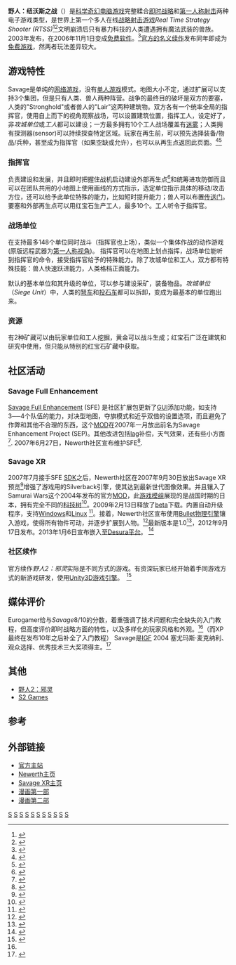 {{noteTA
|G1=Games
}}
{{Infobox VG
|title = 野人：纽沃斯之战
|developer = [[S2_Games|S2 Games]]
|publisher = [[iGames|iGames]] ([[Virtual_Programming|Virtual Programming]] ── Mac )
|designer = [[S2_Games|S2 Games]]
|engine = [[Silverback引擎|Silverback引擎]]
|released = 2003年9月9日
|genre = [[即时战略|即时战略]]和[[第一人称射击游戏|FPS]]
|modes = [[联机游戏|联机游戏]]，[[网络游戏|网络游戏]]
|platforms = [[Microsoft_Windows|Windows]], [[Linux|Linux]], [[Mac_OS_X|Mac OS X]]
}}

'''野人：纽沃斯之战'''（{{lang|en|'''''Savage: The Battle for Newerth'''''}}）是[[科学奇幻|科学奇幻]][[电脑游戏|电脑游戏]]完整糅合[[即时战略|即时战略]]和[[第一人称射击|第一人称射击]]两种电子游戏类型，是世界上第一个多人在线[[第一人称射击游戏|战略射击游戏]]''Real Time Strategy Shooter (RTSS)''<ref>{{cite web|title=IGN: Savage Goes Gold|publisher=IGN Entertainment|url=http://games.ign.com/articles/435/435609p1.html|accessdate=2008-11-02|deadurl=yes|archiveurl=https://web.archive.org/web/20060724071252/http://games.ign.com/articles/435/435609p1.html|archivedate=2006-07-24}}</ref><ref>{{cite web|title=Savage slips to July - PC News at Gamespot|publisher=CNET Networks|url=http://www.gamespot.com/pc/action/savage/news.html?sid=6024256&mode=recent|accessdate=2008-11-02|archive-date=2019-06-30|archive-url=https://web.archive.org/web/20190630232358/https://www.gamespot.com/articles/savage-slips-to-july/1100-6024256/|dead-url=no}}</ref>文明崩溃后只有暴力科技的人类遭遇拥有魔法武装的兽族。2003年发布，在2006年11月1日变成[[免费软件|免费软件]]。<ref>{{cite web|title=linuX-gamers.net - Savage: The Battle for Newerth now Freeware|publisher=linux-Gamers|url=http://www.linux-gamers.net/modules/news/article.php?storyid=1779|accessdate=2008-11-02|deadurl=yes|archiveurl=https://web.archive.org/web/20080608113437/http://www.linux-gamers.net/modules/news/article.php?storyid=1779|archivedate=2008-06-08}}</ref>[[野人2：邪灵|官方的名义续作]]发布同年即成为[[免费游戏|免费游戏]]，然两者玩法差异较大。

== 游戏特性 ==

Savage是单纯的[[网络游戏|网络游戏]]，没有[[单人游戏|单人游戏]]模式。地图大小不定，通过扩展可以支持3个集团，但是只有人类、兽人两种阵营。战争的最终目的破坏是双方的要塞，人类的"Stronghold"或者兽人的"Lair"这两种建筑物。双方各有一个统率全局的指挥官，使用自上而下的视角观察战场，可以设置建筑位置，指挥工人，设定好了，非''攻城单位''或''工人''都可以建设；一方最多拥有10个工人战场覆盖有[[战场迷雾|迷雾]]；人类拥有探测器(sensor)可以持续探查特定区域。玩家在再生前，可以预先选择装备/物品/兵种，甚至成为指挥官（如果空缺或允许），也可以从再生点返回此页面。<ref>{{cite web|title=IGN: Savage: The Battle for Newerth Preview|publisher=IGN Entertainment|url=http://pc.ign.com/articles/361/361820p1.html|accessdate=2008-11-02|archive-date=2009-01-14|archive-url=https://web.archive.org/web/20090114182230/http://pc.ign.com/articles/361/361820p1.html|dead-url=yes}}</ref><ref>{{cite web|title=Savage Updated Preview|publisher=CNET Networks|url=http://www.gamespot.com/pc/action/savage/news.html?sid=6025391&mode=recent|accessdate=2008-11-02|archive-date=2019-06-30|archive-url=https://web.archive.org/web/20190630232408/https://www.gamespot.com/articles/savage-updated-preview/1100-6025391/|dead-url=no}}</ref>

=== 指挥官 ===
负责建设和发展，并且即时把握住战机启动建设外部再生点<ref>{{cite web|title=IGN: A Savage Game|publisher=IGN Entertainment|url=http://pc.ign.com/articles/359/359667p1.html|accessdate=2008-11-02|archive-date=2008-10-13|archive-url=https://web.archive.org/web/20081013024352/http://pc.ign.com/articles/359/359667p1.html|dead-url=yes}}</ref>和统筹进攻防御而且可以在团队共用的小地图上使用画线的方式指示，选定单位指示具体的移动/攻击方位，还可以给予此单位特殊的能力，比如短时提升能力；兽人可以布置[[传送门|传送门]]。要塞和外部再生点可以用红宝石生产工人，最多10个。工人听令于指挥官。

=== 战场单位 ===
在支持最多148个单位同时战斗（指挥官也上场），类似一个集体作战的动作游戏(原版远程武器为[[第一人称|第一人称视角]])。
指挥官可以在地图上划点指挥，战场单位能听到指挥官的命令，接受指挥官给予的特殊能力。除了攻城单位和工人，双方都有特殊技能：兽人快速跃进能力，人类格档正面能力。

默认的基本单位和其升级的单位，可以参与建设采矿，装备物品。''攻城单位''（''Siege Unit''）中，人类的[[弩|弩车]]和[[投石车|投石车]]都可以拆卸，变成为最基本的单位跑出来。

=== 资源 ===
有2种矿藏可以由玩家单位和工人挖掘，黄金可以战斗生成；红宝石广泛在建筑和研究中使用，但只能从特别的红宝石矿藏中获取。

== 社区活动 ==
=== Savage Full Enhancement ===
[https://web.archive.org/web/20090318082201/http://www.notforidiots.com/SFE/ Savage Full Enhancement] (SFE) 是社区扩展包更新了[[GUI|GUI]]添加功能，如支持3──4个队伍的能力，对决型地图，夺旗模式和近乎双倍的设置选项，而且避免了作弊和其他不合理的东西，这个[[MOD|MOD]]在2007年一月放出前名为Savage Enhancement Project (SEP)。其他改进包括[[lag|lag]]补偿，天气效果，还有些小方面<ref>{{cite web | title=SFE Changelog | url=http://www.notforidiots.com/SFE/changelog.html | accessdate=7月6日 | archive-url=https://web.archive.org/web/20081226063307/http://www.notforidiots.com/SFE/changelog.html | archive-date=2008-12-26 | dead-url=yes }}</ref>. 2007年6月27日，Newerth社区宣布维护SFE<ref>{{cite web | title=Looking for new staff | url=http://www.newerth.com/smf/index.php/topic,2295.msg36936.html#msg36936 | accessdate=7月6日 | 4= | archive-date=2016-03-03 | archive-url=https://web.archive.org/web/20160303173457/http://www.newerth.com/smf/index.php/topic,2295.msg36936.html#msg36936 | dead-url=no }}</ref>.

=== Savage XR ===
2007年7月接手SFE [[软件开发工具包|SDK]]之后，Newerth社区在2007年9月30日放出Savage XR预览<ref>{{cite web | title=Newerth.com's Savage: XR | url=http://www.newerth.com/smf/?topic=2858.0 | accessdate=9月30 | archive-date=2016-03-03 | archive-url=https://web.archive.org/web/20160303221727/http://www.newerth.com/smf/?topic=2858.0 | dead-url=no }}</ref>增强了游戏用的Silverback引擎，使其达到最新世代图像效果。并且镶入了Samurai Wars这个2004年发布的官方[[MOD|MOD]]，此[[游戏模组|游戏模组]]展现的是战国时期的日本，拥有完全不同的[[科技树|科技树]]<ref>{{cite web| title= Samurai Wars Mod completely integrated into XR| url= http://www.newerth.com/smf/index.php/topic,6322.msg94906.html| accessdate= 5月30日| archive-date= 2021-02-08| archive-url= https://web.archive.org/web/20210208130447/https://www.newerth.com/smf/index.php/topic,6322.msg94906.html| dead-url= no}}</ref>。2009年2月13日释放了[[軟件出版週期#Beta|beta]]下载。内置自动升级程序，支持[[Windows|Windows]]和[[Linux|Linux]] <ref>{{cite web |  url=http://www.newerth.com/smf/?topic=6609.0 |  title=Savage XR Public Beta Release! |  accessdate=2009-02-14 |  archive-date=2016-03-04 |  archive-url=https://web.archive.org/web/20160304232148/http://www.newerth.com/smf/?topic=6609.0 |  dead-url=no }}</ref>。接着，Newerth社区宣布使用[[Bullet物理引擎|Bullet物理引擎]]镶入游戏，使得所有物件可动，并逐步扩展到人物。<ref>{{cite web |  url=http://www.newerth.com/smf/?topic=7141.0 |  title=Physics support for World Objects |  accessdate=2009-04-09 |  archive-date=2015-04-12 |  archive-url=https://web.archive.org/web/20150412105106/http://www.newerth.com/smf/?topic=7141.0 |  dead-url=no }}</ref>最新版本是1.0<ref>{{cite web|url=http://www.newerth.com/smf/index.php/topic,15825.0.html|title=Savage XR 1.0 Released - Full Details|author=Django|accessdate=2014-01-14|language=en|archive-date=2020-09-26|archive-url=https://web.archive.org/web/20200926023306/https://www.newerth.com/smf/index.php/topic,15825.0.html|dead-url=no}}</ref>，2012年9月17日发布。2013年1月6日宣布嵌入至[[Desura平台|Desura平台]]。 <ref>{{cite web |  url=http://www.newerth.com/smf/index.php?topic=14234.0 |  title=Savage: XR 1.0 Pre-Released |  accessdate=2014-01-11 |  archive-date=2016-03-05 |  archive-url=https://web.archive.org/web/20160305003644/http://www.newerth.com/smf/index.php?topic=14234.0 |  dead-url=no }}</ref>

=== 社区续作 ===

官方续作''野人2：邪灵''实际是不同方式的游戏。有资深玩家已经开始着手同游戏方式的新游戏研发，使用[[Unity3D|Unity3D游戏引擎]]。　<ref>{{cite web |  url=http://www.newerth.com/smf/index.php?topic=14234.0 |  title=Savage: XR 1.0 Pre-Released |  accessdate=2012-02-12 |  archive-date=2016-03-05 |  archive-url=https://web.archive.org/web/20160305003644/http://www.newerth.com/smf/index.php?topic=14234.0 |  dead-url=no }}</ref>

== 媒体评价 ==
{{VG Reviews
|EuroG=8/10<ref name="eurogamer_review">{{cite web |title=Savage: The Battle for Newerth Review |publisher=[[Eurogamer|Eurogamer]] |url=http://www.eurogamer.net/article.php?article_id=54577 |author=Tom Bramwell |date=2004-02-17 |accessdate=2008-10-30 |archive-date=2007-01-29 |archive-url=https://web.archive.org/web/20070129101129/http://www.eurogamer.net/article.php?article_id=54577 |dead-url=no }}</ref>
|IGN=8.7/10<ref name="ign_review">{{cite web |title=Savage: The Battle for Newerth Review |publisher=[[IGN|IGN]] |url=http://pc.ign.com/articles/438/438021p1.html |author=Steve Butts |date=2003-09-12 |accessdate=2008-11-02 |archive-date=2008-12-10 |archive-url=https://web.archive.org/web/20081210094452/http://pc.ign.com/articles/438/438021p1.html |dead-url=yes }}</ref>
|GSpot=7.1/10<ref name="gamespot_review">{{cite web |title=Savage: The Battle for Newerth Review |publisher=[[GameSpot|GameSpot]] |url=http://uk.gamespot.com/pc/action/savage/review.html |author=Greg Kasavin |date=2003-09-26 |accessdate=2008-11-02 |deadurl=yes |archiveurl=https://web.archive.org/web/20091130090711/http://uk.gamespot.com/pc/action/savage/review.html |archivedate=2009-11-30 }}</ref>
|MC=75%<ref name="metacritic_score">{{cite web |title=Savage: The Battle for Newerth Reviews |publisher=[[Metacritic|Metacritic]] |url=http://www.metacritic.com/games/platforms/pc/savagethebattlefornewerth |author= |date= |accessdate=2008-10-30 |archive-date=2010-06-17 |archive-url=https://web.archive.org/web/20100617044417/http://www.metacritic.com/games/platforms/pc/savagethebattlefornewerth |dead-url=no }}</ref>
|GR=78%<ref name="gamerankings_score">{{cite web |title=Savage: The Battle for Newerth Reviews |publisher=[[GameRankings|GameRankings]] |url=http://www.gamerankings.com/htmlpages2/561393.asp |author= |date= |accessdate=2008-10-30 |archive-date=2009-01-12 |archive-url=https://web.archive.org/web/20090112144704/http://www.gamerankings.com/htmlpages2/561393.asp |dead-url=no }}</ref>
}}
Eurogamer给与''Savage''8/10的分数，着重强调了技术问题和完全缺失的入门教程，但高度评价即时战略方面的特性，以及多样化的玩家风格和外观。<ref name="eurogamer_review" />（而XP最终在发布10年之后补全了入门教程）
Savage是[[IGF|IGF]] 2004 塞尤玛斯·麦克纳利、观众选择、优秀技术三大奖项得主。<ref>{{cite web |  url=http://www.igf.com/2004finalistswinners.html |  title=2004 IGF  FINALISTWINNER |  accessdate=2009-07-17 |  archive-date=2016-04-04 |  archive-url=https://web.archive.org/web/20160404081534/http://www.igf.com/2004finalistswinners.html |  dead-url=no }}</ref>

== 其他 ==
{{Portal|电子游戏}}
*[[野人2：邪灵|野人2：邪灵]]
*[[S2_Games|S2 Games]]

== 参考 ==
{{en}}
{{reflist|30em}}

== 外部链接 ==
* [https://web.archive.org/web/20090423044508/http://www.s2games.com/savage/ 官方主站]
* [http://newerth.com/ Newerth主页] {{Wayback|url=http://newerth.com/ |date=20210411002905 }}
* [http://www.savagexr.com/ Savage XR主页] {{Wayback|url=http://www.savagexr.com/ |date=20210405150058 }}
* [https://web.archive.org/web/20090303205034/http://s2games.com/savage/comic/episode_i.html 漫画第一部]
* [https://web.archive.org/web/20100108102336/http://www.s2games.com/savage/comic/episode_ii.html 漫画第二部]

{{谢默斯·麦克纳利大奖}}

[[Category:2003年电子游戏|S]]
[[Category:第一人称射击游戏|S]]
[[Category:即时战略游戏|S]]
[[Category:动作角色扮演游戏|S]]
[[Category:網路遊戲|S]]
[[Category:免费游戏|S]]
[[Category:Linux游戏|S]]
[[Category:Windows游戏|S]]
[[Category:MacOS遊戲|S]]
[[Category:獨立遊戲節獲獎者|S]]
[[Category:谢默斯·麦克纳利大奖获奖者|S]]